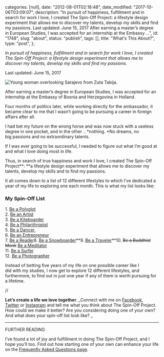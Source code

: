 
  categories: [null],
  date: "2012-08-01T02:18:48",
  date_modified: "2017-10-06T03:09:07",
  description:
    "In pursuit of happiness, fulfillment and in search for work I love, I created The Spin-Off Project: a lifestyle design experiment that allows me to discover my talents, develop my skills and find my passions. Last updated: June 15, 2017 After earning a master’s degree in European Studies, I was accepted for an internship at the Embassy …",
  id: "1748",
  slug: "about",
  status: "publish",
  tags: [],
  title: "What's This About?",
  type: "post",
};


_In pursuit of happiness, fulfillment and in search for work I love, I created The Spin-Off Project: a lifestyle design experiment that allows me to discover my talents, develop my skills and find my passions._

Last updated: June 15, 2017

![Young woman overlooking Sarajevo from Zuta Tabija.](/pages/tsop/posts/about/Mirha-Masala-Overlooking-Sarajevo_40.jpg)

After earning a master’s degree in European Studies, I was accepted for an internship at the Embassy of Bosnia and Herzegovina in Holland.

Four months of politics later, while working directly for the ambassador, it became clear to me that I wasn’t going to be pursuing a career in foreign affairs after all.

I had bet my future on the wrong horse and was now stuck with a useless degree in one pocket, and in the other .. *nothing. *No dreams, no big passions and no extraordinary talents.

If I was ever going to be successful, I needed to figure out what I’m good at and what I love doing most in life.

Thus, in search of true happiness and work I love, I created The Spin-Off Project**: **a lifestyle design experiment that allows me to discover my talents, develop my skills and to find my passions.

It all comes down to a list of 12 different lifestyles to which I’ve dedicated a year of my life to exploring one each month. This is what my list looks like:

### My Spin-Off List

1. [Be a Polyglot](/tsop/posts/polyglot-month/)\
2\. [Be an Artist](/tsop/posts/artist-month/)\
3\. [Be a Kiteboarder](/tsop/posts/kiteboarder-month/)\
4\. [Be a Philanthropist](/tsop/posts/philanthropist-month/)\
5\. [Be a Dancer ](/tsop/posts/dancer-month/)\
6\. [Be an Entrepreneur](/tsop/posts/entrepreneur-month/)\
7\. [Be a Reader](/tsop/posts/reader-month/)8. [Be a Snowboarder](/tsop/posts/snowboarder-month/)**9. [Be a Traveler](/tsop/posts/30-days-traveling/)**10. ~~Be a Buddhist Monk~~ [Be a Meditator](/tsop/posts/meditator-month/)\
11\. [Be a Surfer](/tsop/posts/surfer-month/)\
12\. [Be a Photographer](/tsop/posts/photographer-month/)

Instead of betting five years of my life on one possible career like I did with my studies, I now get to explore 12 different lifestyles, and furthermore, to find out in just one year if any of them is worth pursuing for a lifetime.

//

**Let’s create a life we love together**. _Connect with me on [Facebook](http://www.facebook.com/thespinoffproject), [Twitter](http://www.twitter.com/mirhamasala/) or [Instagram](http://www.instagram.com/mirhamasala/) and tell me what you think about The Spin-Off Project. How could we make it better? Are you considering doing one of your own? And what does your spin-off list look like? _

---

FURTHER READING

I’ve found a lot of joy and fulfillment in doing The Spin-Off Project, and I hope you’ll too. Find out how starting one of your own can enhance your life on the [Frequently Asked Questions page](/tsop/faqs/).
